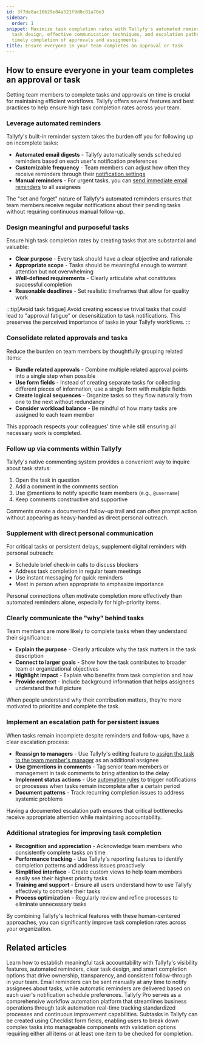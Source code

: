 ```yaml
---
id: 3f7de8ac16b29e84a521f9d0c81a70e3
sidebar:
  order: 1
snippet: Maximize task completion rates with Tallyfy's automated reminders, strategic
  task design, effective communication techniques, and escalation paths to ensure
  timely completion of approvals and assignments.
title: Ensure everyone in your team completes an approval or task
---
```


## How to ensure everyone in your team completes an approval or task

Getting team members to complete tasks and approvals on time is crucial for maintaining efficient workflows. Tallyfy offers several features and best practices to help ensure high task completion rates across your team.

### Leverage automated reminders

Tallyfy's built-in reminder system takes the burden off you for following up on incomplete tasks:

- **Automated email digests** - Tallyfy automatically sends scheduled reminders based on each user's notification preferences
- **Customizable frequency** - Team members can adjust how often they receive reminders through their [notification settings](/products/pro/settings/personal-settings/how-can-i-manage-email-notifications-in-tallyfy/)
- **Manual reminders** - For urgent tasks, you can [send immediate email reminders](/products/pro/tracking-and-tasks/tasks/how-can-i-send-email-reminders-in-tallyfy/) to all assignees

The "set and forget" nature of Tallyfy's automated reminders ensures that team members receive regular notifications about their pending tasks without requiring continuous manual follow-up.

### Design meaningful and purposeful tasks

Ensure high task completion rates by creating tasks that are substantial and valuable:

- **Clear purpose** - Every task should have a clear objective and rationale
- **Appropriate scope** - Tasks should be meaningful enough to warrant attention but not overwhelming
- **Well-defined requirements** - Clearly articulate what constitutes successful completion
- **Reasonable deadlines** - Set realistic timeframes that allow for quality work

:::tip[Avoid task fatigue]
Avoid creating excessive trivial tasks that could lead to "approval fatigue" or desensitization to task notifications. This preserves the perceived importance of tasks in your Tallyfy workflows.
:::

### Consolidate related approvals and tasks

Reduce the burden on team members by thoughtfully grouping related items:

- **Bundle related approvals** - Combine multiple related approval points into a single step when possible
- **Use form fields** - Instead of creating separate tasks for collecting different pieces of information, use a single form with multiple fields
- **Create logical sequences** - Organize tasks so they flow naturally from one to the next without redundancy
- **Consider workload balance** - Be mindful of how many tasks are assigned to each team member

This approach respects your colleagues' time while still ensuring all necessary work is completed.

### Follow up via comments within Tallyfy

Tallyfy's native commenting system provides a convenient way to inquire about task status:

1. Open the task in question
2. Add a comment in the comments section
3. Use @mentions to notify specific team members (e.g., `@username`)
4. Keep comments constructive and supportive

Comments create a documented follow-up trail and can often prompt action without appearing as heavy-handed as direct personal outreach.

### Supplement with direct personal communication

For critical tasks or persistent delays, supplement digital reminders with personal outreach:

- Schedule brief check-in calls to discuss blockers
- Address task completion in regular team meetings
- Use instant messaging for quick reminders
- Meet in person when appropriate to emphasize importance

Personal connections often motivate completion more effectively than automated reminders alone, especially for high-priority items.

### Clearly communicate the "why" behind tasks

Team members are more likely to complete tasks when they understand their significance:

- **Explain the purpose** - Clearly articulate why the task matters in the task description
- **Connect to larger goals** - Show how the task contributes to broader team or organizational objectives
- **Highlight impact** - Explain who benefits from task completion and how
- **Provide context** - Include background information that helps assignees understand the full picture

When people understand why their contribution matters, they're more motivated to prioritize and complete the task.

### Implement an escalation path for persistent issues

When tasks remain incomplete despite reminders and follow-ups, have a clear escalation process:

- **Reassign to managers** - Use Tallyfy's editing feature to [assign the task to the team member's manager](/products/pro/tracking-and-tasks/tasks/edit-task/how-can-i-assign-members-to-tasks-in-tallyfy/) as an additional assignee
- **Use @mentions in comments** - Tag senior team members or management in task comments to bring attention to the delay
- **Implement status actions** - Use [automation rules](/products/pro/documenting/templates/automations/actions/status-actions/) to trigger notifications or processes when tasks remain incomplete after a certain period
- **Document patterns** - Track recurring completion issues to address systemic problems

Having a documented escalation path ensures that critical bottlenecks receive appropriate attention while maintaining accountability.

### Additional strategies for improving task completion

- **Recognition and appreciation** - Acknowledge team members who consistently complete tasks on time
- **Performance tracking** - Use Tallyfy's reporting features to identify completion patterns and address issues proactively
- **Simplified interface** - Create custom views to help team members easily see their highest priority tasks
- **Training and support** - Ensure all users understand how to use Tallyfy effectively to complete their tasks
- **Process optimization** - Regularly review and refine processes to eliminate unnecessary tasks

By combining Tallyfy's technical features with these human-centered approaches, you can significantly improve task completion rates across your organization.


## Related articles
<CardGrid>
<LinkTitleCard header="<b>How To > Make people accountable for tasks</b>" href="/products/pro/tutorials/how-to/make-people-accountable-for-tasks/" > Learn how to establish meaningful task accountability with Tallyfy's visibility features, automated reminders, clear task design, and smart completion options that drive ownership, transparency, and consistent follow-through in your team. </LinkTitleCard>
<LinkTitleCard header="<b>Tasks > Send email reminders</b>" href="/products/pro/tracking-and-tasks/tasks/how-can-i-send-email-reminders-in-tallyfy/" > Email reminders can be sent manually at any time to notify assignees about tasks, while automatic reminders are delivered based on each user's notification schedule preferences. </LinkTitleCard>
<LinkTitleCard header="<b>Introduction</b>" href="/products/pro/" > Tallyfy Pro serves as a comprehensive workflow automation platform that streamlines business operations through task automation real-time tracking standardized processes and continuous improvement capabilities. </LinkTitleCard>
<LinkTitleCard header="<b>Tasks > Create and use subtasks</b>" href="/products/pro/tracking-and-tasks/tasks/how-to-create-and-use-subtasks/" > Subtasks in Tallyfy can be created using Checklist form fields, enabling users to break down complex tasks into manageable components with validation options requiring either all items or at least one item to be checked for completion. </LinkTitleCard>
</CardGrid>
